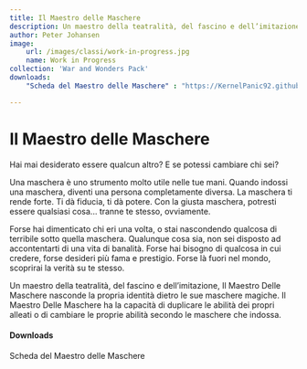 ```yaml
---
title: Il Maestro delle Maschere
description: Un maestro della teatralità, del fascino e dell’imitazione, Il Maestro Delle Maschere nasconde la propria identità dietro le sue maschere magiche. Il Maestro Delle Maschere ha la capacità di duplicare le abilità dei propri alleati o di cambiare le proprie abilità secondo le maschere che indossa.
author: Peter Johansen
image:
    url: /images/classi/work-in-progress.jpg
    name: Work in Progress
collection: 'War and Wonders Pack'
downloads:
    "Scheda del Maestro delle Maschere" : "https://KernelPanic92.github.io/dungeonworld-ita/classi/community/Peter%20Johansen/War%20and%20Wonders%20Pack/maestro%20delle%20maschere.pdf"

---
```


# Il Maestro delle Maschere

Hai mai desiderato essere qualcun altro? E se potessi cambiare chi sei?

Una maschera è uno strumento molto utile nelle tue mani. Quando indossi una maschera, diventi una persona completamente diversa. La maschera ti rende forte. Ti dà fiducia, ti dà potere. Con la giusta maschera, potresti essere qualsiasi cosa... tranne te stesso, ovviamente.

Forse hai dimenticato chi eri una volta, o stai nascondendo qualcosa di terribile sotto quella maschera. Qualunque cosa sia, non sei disposto ad accontentarti di una vita di banalità. Forse hai bisogno di qualcosa in cui credere, forse desideri più fama e prestigio. Forse là fuori nel mondo, scoprirai la verità su te stesso.

Un maestro della teatralità, del fascino e dell’imitazione, Il Maestro Delle Maschere nasconde la propria identità dietro le sue maschere magiche. Il Maestro Delle Maschere ha la capacità di duplicare le abilità dei propri alleati o di cambiare le proprie abilità secondo le maschere che indossa.

#### Downloads

<DownloadLink href="https://KernelPanic92.github.io/dungeonworld-ita/classi/community/Peter%20Johansen/War%20and%20Wonders%20Pack/maestro%20delle%20maschere.pdf">Scheda del Maestro delle Maschere</DownloadLink>